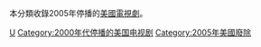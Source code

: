 本分類收錄2005年停播的[[美國|美國]][[電視劇|電視劇]]。

{{year by category
|m=2
|c=0
|d=0
|y=5
|cat=停播的美國電視剧
|sortkey=美國電視
|parent=各年停播的美國電視劇
|subcat=2005年美國電視
}}

[[Category:2005年停播的電視劇|U]]
[[Category:2000年代停播的美国电视剧|Category:2000年代停播的美国电视剧]]
[[Category:2005年美國廢除|Category:2005年美國廢除]]